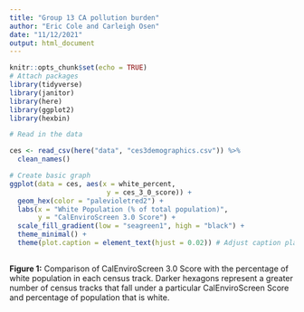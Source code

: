 ```yaml
---
title: "Group 13 CA pollution burden"
author: "Eric Cole and Carleigh Osen"
date: "11/12/2021"
output: html_document
---
```


```r
knitr::opts_chunk$set(echo = TRUE)
# Attach packages
library(tidyverse)
library(janitor)
library(here)
library(ggplot2)
library(hexbin)
```

```r
# Read in the data

ces <- read_csv(here("data", "ces3demographics.csv")) %>% 
  clean_names()
```

```r
# Create basic graph
ggplot(data = ces, aes(x = white_percent,
                        y = ces_3_0_score)) +
  geom_hex(color = "palevioletred2") +
  labs(x = "White Population (% of total population)",
       y = "CalEnviroScreen 3.0 Score") +
  scale_fill_gradient(low = "seagreen1", high = "black") +
  theme_minimal() +
  theme(plot.caption = element_text(hjust = 0.02)) # Adjust caption placement
  
```

**Figure 1:** Comparison of CalEnviroScreen 3.0 Score with the percentage of white population in each census track. Darker hexagons represent a greater number of census tracks that fall under a particular CalEnviroScreen Score and percentage of population that is white.
